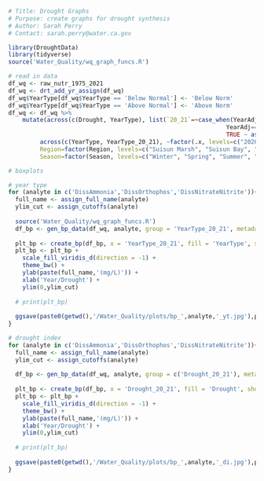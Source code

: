 ```r
# Title: Drought Graphs
# Purpose: create graphs for drought synthesis
# Author: Sarah Perry
# Contact: sarah.perry@water.ca.gov
```

```r
library(DroughtData)
library(tidyverse)
source('Water_Quality/wq_graph_funcs.R')
```

```r
# read in data
df_wq <- raw_nutr_1975_2021
df_wq <- drt_add_yr_assign(df_wq)
df_wq$YearType[df_wq$YearType == 'Below Normal'] <- 'Below Norm'
df_wq$YearType[df_wq$YearType == 'Above Normal'] <- 'Above Norm'
df_wq <- df_wq %>%
    mutate(across(c(Drought, YearType), list(`20_21`=~case_when(YearAdj==2021 ~ "2021", 
                                                              YearAdj==2020 ~ "2020", 
                                                              TRUE ~ as.character(.x)))),
         across(c(YearType, YearType_20_21), ~factor(.x, levels=c("2020", "2021", "Critical", "Dry", "Below Norm", "Above Norm", "Wet"))),
         Region=factor(Region, levels=c("Suisun Marsh", "Suisun Bay", "Confluence", "SouthCentral", "North")),
         Season=factor(Season, levels=c("Winter", "Spring", "Summer", "Fall")))
```

```r
# boxplots

# year type
for (analyte in c('DissAmmonia','DissOrthophos','DissNitrateNitrite')){
  full_name <- assign_full_name(analyte)
  ylim_cut <- assign_cutoffs(analyte)
  
  source('Water_Quality/wq_graph_funcs.R')
  df_bp <- gen_bp_data(df_wq, analyte, group = 'YearType_20_21', metadat = c('YearType'))
  
  plt_bp <- create_bp(df_bp, x = 'YearType_20_21', fill = 'YearType', show_outliers = TRUE)
  plt_bp <- plt_bp +
    scale_fill_viridis_d(direction = -1) +
    theme_bw() +
    ylab(paste(full_name,'(mg/L)')) +
    xlab('Year/Drought') +
    ylim(0,ylim_cut)
  
  # print(plt_bp)
  
  ggsave(paste0(getwd(),'/Water_Quality/plots/bp_',analyte,'_yt.jpg'),plt_bp, width = 7, height = 4.5)
}

# drought index
for (analyte in c('DissAmmonia','DissOrthophos','DissNitrateNitrite')){
  full_name <- assign_full_name(analyte)
  ylim_cut <- assign_cutoffs(analyte)
  
  df_bp <- gen_bp_data(df_wq, analyte, group = c('Drought_20_21'), metadat = c('Drought'))
  
  plt_bp <- create_bp(df_bp, x = 'Drought_20_21', fill = 'Drought', show_outliers = TRUE)
  plt_bp <- plt_bp +
    scale_fill_viridis_d(direction = -1) +
    theme_bw() +
    ylab(paste(full_name,'(mg/L)')) +
    xlab('Year/Drought') +
    ylim(0,ylim_cut)
  
  # print(plt_bp)
  
  ggsave(paste0(getwd(),'/Water_Quality/plots/bp_',analyte,'_di.jpg'),plt_bp, width = 7, height = 4.5)
}
```

